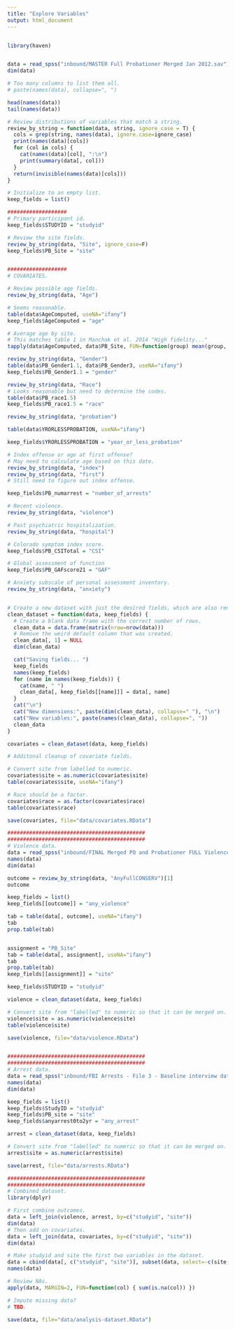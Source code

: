 ```yaml
---
title: "Explore Variables"
output: html_document
---
```


```r
```

```r
library(haven)


data = read_spss("inbound/MASTER Full Probationer Merged Jan 2012.sav")
dim(data)

# Too many columns to list them all.
# paste(names(data), collapse=", ")

head(names(data))
tail(names(data))

# Review distributions of variables that match a string.
review_by_string = function(data, string, ignore_case = T) {
  cols = grep(string, names(data), ignore.case=ignore_case)
  print(names(data)[cols])
  for (col in cols) {
    cat(names(data)[col], ":\n")
    print(summary(data[, col]))
  }
  return(invisible(names(data)[cols]))
}

# Initialize to an empty list.
keep_fields = list()

###################
# Primary participant id.
keep_fields$STUDYID = "studyid"

# Review the site fields.
review_by_string(data, "Site", ignore_case=F)
keep_fields$PB_Site = "site"


###################
# COVARIATES.

# Review possible age fields.
review_by_string(data, "Age")

# Seems reasonable.
table(data$AgeComputed, useNA="ifany")
keep_fields$AgeComputed = "age"

# Average age by site.
# This matches table 1 in Manchak et al. 2014 "High fidelity..."
tapply(data$AgeComputed, data$PB_Site, FUN=function(group) mean(group, na.rm=T))

review_by_string(data, "Gender")
table(data$PB_Gender1.1, data$PB_Gender3, useNA="ifany")
keep_fields$PB_Gender1.1 = "gender"

review_by_string(data, "Race")
# Looks reasonable but need to determine the codes.
table(data$PB_race1.5)
keep_fields$PB_race1.5 = "race"

review_by_string(data, "probation")

table(data$YRORLESSPROBATION, useNA="ifany")

keep_fields$YRORLESSPROBATION = "year_or_less_probation"

# Index offense or age at first offense?
# May need to calculate age based on this date.
review_by_string(data, "index")
review_by_string(data, "first")
# Still need to figure out index offense.

keep_fields$PB_numarrest = "number_of_arrests"

# Recent violence.
review_by_string(data, "violence")

# Past psychiatric hospitalization.
review_by_string(data, "hospital")

# Colorado symptom index score.
keep_fields$PB_CSITotal = "CSI"

# Global assessment of function
keep_fields$PB_GAFscore21 = "GAF"

# Anxiety subscale of personal assessment inventory.
review_by_string(data, "anxiety")


# Create a new dataset with just the desired fields, which are also renamed.
clean_dataset = function(data, keep_fields) {
  # Create a blank data frame with the correct number of rows.
  clean_data = data.frame(matrix(nrow=nrow(data)))
  # Remove the weird default column that was created.
  clean_data[, 1] = NULL
  dim(clean_data)

  cat("Saving fields... ")
  keep_fields
  names(keep_fields)
  for (name in names(keep_fields)) {
    cat(name, " ")
    clean_data[, keep_fields[[name]]] = data[, name]
  }
  cat("\n")
  cat("New dimensions:", paste(dim(clean_data), collapse=" "), "\n")
  cat("New variables:", paste(names(clean_data), collapse=", "))
  clean_data
}

covariates = clean_dataset(data, keep_fields)

# Additonal cleanup of covariate fields.

# Convert site from labelled to numeric.
covariates$site = as.numeric(covariates$site)
table(covariates$site, useNA="ifany")

# Race should be a factor.
covariates$race = as.factor(covariates$race)
table(covariates$race)

save(covariates, file="data/covariates.RData")

############################################
############################################
# Violence data.
data = read_spss("inbound/FINAL Merged PO and Probationer FULL Violence File_Aug 2014.sav")
names(data)
dim(data)

outcome = review_by_string(data, "AnyFullCONSERV")[1]
outcome

keep_fields = list()
keep_fields[[outcome]] = "any_violence"

tab = table(data[, outcome], useNA="ifany")
tab
prop.table(tab)


assignment = "PB_Site"
tab = table(data[, assignment], useNA="ifany")
tab
prop.table(tab)
keep_fields[[assignment]] = "site"

keep_fields$STUDYID = "studyid"

violence = clean_dataset(data, keep_fields)

# Convert site from "labelled" to numeric so that it can be merged on.
violence$site = as.numeric(violence$site)
table(violence$site)

save(violence, file="data/violence.RData")


############################################
############################################
# Arrest data.
data = read_spss("inbound/FBI Arrests - File 3 - Baseline interview date - Jan 2012.sav")
names(data)
dim(data)

keep_fields = list()
keep_fields$StudyID = "studyid"
keep_fields$PB_site = "site"
keep_fields$anyarrest0to2yr = "any_arrest"

arrest = clean_dataset(data, keep_fields)

# Convert site from "labelled" to numeric so that it can be merged on.
arrest$site = as.numeric(arrest$site)

save(arrest, file="data/arrests.RData")

############################################
############################################
# Combined dataset.
library(dplyr)

# First combine outcomes.
data = left_join(violence, arrest, by=c("studyid", "site"))
dim(data)
# Then add on covariates.
data = left_join(data, covariates, by=c("studyid", "site"))
dim(data)

# Make studyid and site the first two variables in the dataset.
data = cbind(data[, c("studyid", "site")], subset(data, select=-c(site, studyid)))
names(data)

# Review NAs.
apply(data, MARGIN=2, FUN=function(col) { sum(is.na(col)) })

# Impute missing data?
# TBD.

save(data, file="data/analysis-dataset.RData")

```